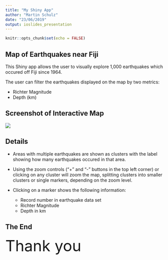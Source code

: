 ```yaml
---
title: "My Shiny App"
author: "Martin Schulz"
date: "23/06/2019"
output: ioslides_presentation
---
```


```r
knitr::opts_chunk$set(echo = FALSE)
```

## Map of Earthquakes near Fiji

This Shiny app allows the user to visually explore 1,000 earthquakes which 
occured off Fiji since 1964.

The user can filter the earthquakes displayed on the map by two metrics:

* Richter Magnitude  
* Depth (km)

## Screenshot of Interactive Map


![](images/Map_Screenshot.PNG)

## Details

* Areas with multiple earthquakes are shown as clusters with the label showing 
how many earthquakes occured in that area.

* Using the zoom controls ("+" and "-" buttons in the top left corner) or 
clicking on any cluster will zoom the map, splitting clusters into smaller 
clusters or single markers, depending on the zoom level.

* Clicking on a marker shows the following information:
    + Record number in earthquake data set
    + Richter Magnitude
    + Depth in km

## The End {.flexbox .vcenter}

<div class="centered">
<font size="7">Thank you</font>
</div>